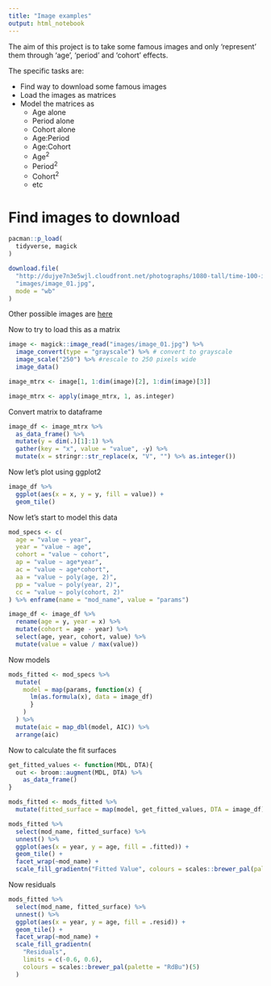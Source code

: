 ```yaml
---
title: "Image examples"
output: html_notebook
---
```


The aim of this project is to take some famous images and only 'represent' them through 'age', 'period' and 'cohort' effects.

The specific tasks are: 

* Find way to download some famous images
* Load the images as matrices
* Model the matrices as
    * Age alone
    * Period alone
    * Cohort alone
    * Age:Period
    * Age:Cohort
    * Age^2^
    * Period^2^
    * Cohort^2^
    * etc

# Find images to download 



```r
pacman::p_load(
  tidyverse, magick
)
```


```r
download.file(
  "http://dujye7n3e5wjl.cloudfront.net/photographs/1080-tall/time-100-influential-photos-lunch-atop-skyscraper-19.jpg",
  "images/image_01.jpg",
  mode = "wb"
)

```

Other possible images are [here](http://100photos.time.com/)


Now to try to load this as a matrix 

```r
image <- magick::image_read("images/image_01.jpg") %>% 
  image_convert(type = "grayscale") %>% # convert to grayscale
  image_scale("250") %>% #rescale to 250 pixels wide
  image_data()

image_mtrx <- image[1, 1:dim(image)[2], 1:dim(image)[3]]

image_mtrx <- apply(image_mtrx, 1, as.integer)


```


Convert matrix to dataframe

```r
image_df <- image_mtrx %>% 
  as_data_frame() %>% 
  mutate(y = dim(.)[1]:1) %>% 
  gather(key = "x", value = "value", -y) %>% 
  mutate(x = stringr::str_replace(x, "V", "") %>% as.integer()) 

```

Now let's plot using ggplot2

```r
image_df %>% 
  ggplot(aes(x = x, y = y, fill = value)) + 
  geom_tile()
```


Now let's start to model this data 

```r

mod_specs <- c(
  age = "value ~ year",
  year = "value ~ age", 
  cohort = "value ~ cohort",
  ap = "value ~ age*year",
  ac = "value ~ age*cohort",
  aa = "value ~ poly(age, 2)",
  pp = "value ~ poly(year, 2)",
  cc = "value ~ poly(cohort, 2)"
) %>% enframe(name = "mod_name", value = "params")

```

```r

image_df <- image_df %>% 
  rename(age = y, year = x) %>% 
  mutate(cohort = age - year) %>% 
  select(age, year, cohort, value) %>% 
  mutate(value = value / max(value))


```

Now models

```r

mods_fitted <- mod_specs %>% 
  mutate(
    model = map(params, function(x) {
      lm(as.formula(x), data = image_df)
      }
    )
  ) %>% 
  mutate(aic = map_dbl(model, AIC)) %>% 
  arrange(aic)


```

Now to calculate the fit surfaces  

```r

get_fitted_values <- function(MDL, DTA){
  out <- broom::augment(MDL, DTA) %>% 
    as_data_frame()
}

mods_fitted <- mods_fitted %>% 
  mutate(fitted_surface = map(model, get_fitted_values, DTA = image_df)) 

```

```r
mods_fitted %>% 
  select(mod_name, fitted_surface) %>% 
  unnest() %>% 
  ggplot(aes(x = year, y = age, fill = .fitted)) + 
  geom_tile() + 
  facet_wrap(~mod_name) +
  scale_fill_gradientn("Fitted Value", colours = scales::brewer_pal(palette = "Paired")(12)) 

```


Now residuals

```r
mods_fitted %>% 
  select(mod_name, fitted_surface) %>% 
  unnest() %>% 
  ggplot(aes(x = year, y = age, fill = .resid)) + 
  geom_tile() + 
  facet_wrap(~mod_name) +
  scale_fill_gradientn(
    "Residuals", 
    limits = c(-0.6, 0.6),
    colours = scales::brewer_pal(palette = "RdBu")(5)
  )


```
